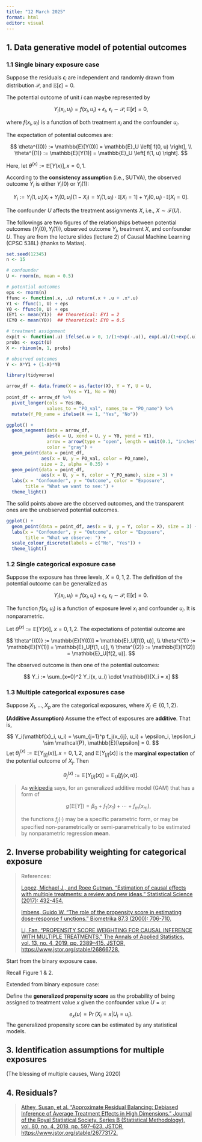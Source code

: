 ```yaml
---
title: "12 March 2025"
format: html
editor: visual
---
```


## 1. Data generative model of potential outcomes

### 1.1 Single binary exposure case

Suppose the residuals $\epsilon_i$ are independent and randomly drawn from distribution $\mathcal{P}$, and $\mathbb{E}[\epsilon] = 0$.

The potential outcome of unit $i$ can maybe represented by

$$
Y_i(x_i, u_i) = f(x_i, u_i) + \epsilon_i, \ \epsilon_i \sim \mathcal{P}, \mathbb{E}[\epsilon] = 0,
$$

where $f(x_i, u_i)$ is a function of both treatment $x_i$ and the confounder $u_i$.

The expectation of potential outcomes are:

$$
\theta^{(0)} := \mathbb{E}[Y(0)] = \mathbb{E}_U \left[ f(0, u) \right], \\
\theta^{(1)} := \mathbb{E}[Y(1)] = \mathbb{E}_U \left[ f(1, u) \right]. 
$$

Here, let $\theta^{(x)} := \mathbb{E}[Y(x)], \, x = 0,1$.

According to the **consistency assumption** (i.e., SUTVA), the observed outcome $Y_i$ is either $Y_i(0)$ or $Y_i(1)$:

$$
Y_i := Y_i(1, u_i) X_i + Y_i(0, u_i) (1 - X_i) = Y_i(1, u_i) \cdot \mathbb{I}[X_i = 1] + Y_i(0, u_i) \cdot \mathbb{I}[X_i = 0].
$$

The confounder $U$ affects the treatment assignments $X$, i.e., $X \sim \mathcal{F}(U)$.

The followings are two figures of the relationships between potential outcomes $(Y_i(0), Y_i(1))$, observed outcome $Y_i$, treatment $X$, and confounder $U$. They are from the lecture slides (lecture 2) of Causal Machine Learning (CPSC 538L) (thanks to Matias).

```r
set.seed(12345)
n <- 15

# confounder
U <- rnorm(n, mean = 0.5)

# potential outcomes
eps <- rnorm(n)
ffunc <- function(.x, .u) return(.x + .u + .x*.u)
Y1 <- ffunc(1, U) + eps
Y0 <- ffunc(0, U) + eps
(EY1 <- mean(Y1))  ## theoretical: EY1 = 2
(EY0 <- mean(Y0))  ## theoretical: EY0 = 0.5

# treatment assignment
expit <- function(.u) ifelse(.u > 0, 1/(1+exp(-.u)), exp(.u)/(1+exp(.u)))
probs <- expit(U)
X <- rbinom(n, 1, probs)

# observed outcomes
Y <- X*Y1 + (1-X)*Y0
```

```r
library(tidyverse)

arrow_df <- data.frame(X = as.factor(X), Y = Y, U = U, 
                       Yes = Y1, No = Y0)
point_df <- arrow_df %>% 
  pivot_longer(cols = Yes:No, 
               values_to = "PO_val", names_to = "PO_name") %>% 
  mutate(Y_PO_name = ifelse(X == 1, "Yes", "No"))

ggplot() +
  geom_segment(data = arrow_df, 
               aes(x = U, xend = U, y = Y0, yend = Y1),
               arrow = arrow(type = "open", length = unit(0.1, "inches")),
               color = "gray") +
  geom_point(data = point_df, 
             aes(x = U, y = PO_val, color = PO_name), 
             size = 2, alpha = 0.35) + 
  geom_point(data = point_df, 
             aes(x = U, y = Y, color = Y_PO_name), size = 3) +
  labs(x = "Confounder", y = "Outcome", color = "Exposure", 
       title = "What we want to see:") + 
  theme_light()
```

The solid points above are the observed outcomes, and the transparent ones are the unobserved potential outcomes.

```r
ggplot() +
  geom_point(data = point_df, aes(x = U, y = Y, color = X), size = 3) +
  labs(x = "Confounder", y = "Outcome", color = "Exposure", 
       title = "What we observe: ") + 
  scale_colour_discrete(labels = c("No", "Yes")) + 
  theme_light()
```

### 1.2 Single categorical exposure case

Suppose the exposure has three levels, $X=0, 1, 2$. The definition of the potential outcome can be generalized as

$$
Y_i(x_i, u_i) = f(x_i, u_i) + \epsilon_i, \ \epsilon_i \sim \mathcal{P}, \mathbb{E}[\epsilon] = 0.
$$

The function $f(x_i,u_i)$ is a function of exposure level $x_i$ and confounder $u_i$. It is nonparametric.

Let $\theta^{(x)} := \mathbb{E}[Y(x)], \ x =0, 1, 2$. The expectations of potential outcome are

$$
\theta^{(0)} := \mathbb{E}[Y(0)] = \mathbb{E}_U[f(0, u)], \\
\theta^{(1)} := \mathbb{E}[Y(1)] = \mathbb{E}_U[f(1, u)], \\
\theta^{(2)} := \mathbb{E}[Y(2)] = \mathbb{E}_U[f(2, u)].
$$

The observed outcome is then one of the potential outcomes:

$$
Y_i := \sum_{x=0}^2 Y_i(x, u_i) \cdot \mathbb{I}[X_i = x]
$$

### 1.3 Multiple categorical exposures case

Suppose $X_1, \ldots, X_p$ are the categorical exposures, where $X_j \in \{0, 1, 2\}$.

**(Additive Assumption)** Assume the effect of exposures are **additive**. That is,

$$
Y_i(\mathbf{x}_i, u_i) = \sum_{j=1}^p f_j(x_{ij}, u_i) + \epsilon_i, \epsilon_i \sim \mathcal{P}, \mathbb{E}[\epsilon] = 0.
$$Let $\theta_j^{(x)}:= \mathbb{E}[Y_{[j]}(x)], x =0, 1, 2$, and $\mathbb{E}[Y_{[j]}(x)]$ is the **marginal expectation** of the potential outcome of $X_j$. Then

$$
\theta_j^{(x)} := \mathbb{E}\left[Y_{[j]}(x) \right] = \mathbb{E}_U[f_j(x, u)].
$$

> As [wikipedia](https://en.wikipedia.org/wiki/Generalized_additive_model#:~:text=In%20statistics%2C%20a%20generalized%20additive,inference%20about%20these%20smooth%20functions.) says, for an generalized additive model (GAM) that has a form of
>
> $$
> g(\mathbb{E}[Y]) = \beta_0 + f_1(x_1) + \cdots + f_m(x_m), 
> $$
>
> the functions $f_j(\cdot)$ may be a specific parametric form, or may be specified non-parametrically or semi-parametrically to be estimated by nonparametric regression **mean**.

## 2. Inverse probability weighting for categorical exposure

> References:
>
> [Lopez, Michael J., and Roee Gutman. "Estimation of causal effects with multiple treatments: a review and new ideas." Statistical Science (2017): 432-454.](https://www.jstor.org/stable/26408300?casa_token=-5_OEfHq7BIAAAAA%3AeZdAbpuGv07p6R1mlxMgjHXojX89-Drz306yXzS4h3c06roPs-sxydq7Ga4wII4ctjiyqBq4-M6Oq27pjbk4MxgJMKQlCmUhEtMWwr-5tz_OIkeB0kim&seq=1)
>
> [Imbens, Guido W. "The role of the propensity score in estimating dose-response f unctions." Biometrika 87.3 (2000): 706-710.](https://www.jstor.org/stable/2673642)
>
> [Li, Fan. “PROPENSITY SCORE WEIGHTING FOR CAUSAL INFERENCE WITH MULTIPLE TREATMENTS.” The Annals of Applied Statistics, vol. 13, no. 4, 2019, pp. 2389–415. JSTOR, https://www.jstor.org/stable/26866728.](https://www.jstor.org/stable/26866728)

Start from the binary exposure case.

Recall Figure 1 & 2.

Extended from binary exposure case:

Define the **generalized propensity score** as the probability of being assigned to treatment value $x$ given the confounder value $U=u$:

$$
e_x(u) = \operatorname{Pr}(X_i=x|U_i=u_i).
$$The generalized propensity score can be estimated by any statistical models.

## 3. Identification assumptions for multiple exposures

(The blessing of multiple causes, Wang 2020)

## 4. Residuals?

> [Athey, Susan, et al. “Approximate Residual Balancing: Debiased Inference of Average Treatment Effects in High Dimensions.” Journal of the Royal Statistical Society. Series B (Statistical Methodology), vol. 80, no. 4, 2018, pp. 597–623. JSTOR, https://www.jstor.org/stable/26773172.](https://www.jstor.org/stable/26773172)
